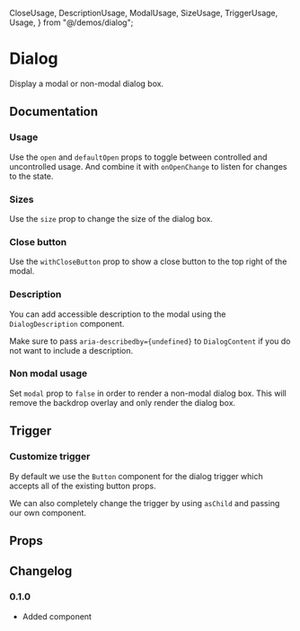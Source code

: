   CloseUsage,
  DescriptionUsage,
  ModalUsage,
  SizeUsage,
  TriggerUsage,
  Usage,
} from "@/demos/dialog";

# Dialog

Display a modal or non-modal dialog box.

## Documentation

### Usage

Use the `open` and `defaultOpen` props to toggle between controlled and uncontrolled usage. And combine it with `onOpenChange` to listen for changes to the state.

<Demo component={Usage} />

### Sizes

Use the `size` prop to change the size of the dialog box.

<Demo meta="/size={size}/" component={SizeUsage} />

### Close button

Use the `withCloseButton` prop to show a close button to the top right of the modal.

<Demo meta="/withCloseButton/" component={CloseUsage} />

### Description

You can add accessible description to the modal using the `DialogDescription` component.

Make sure to pass `aria-describedby={undefined}` to `DialogContent` if you do not want to include a description.

<Demo meta="/DialogDescription/" component={DescriptionUsage} />

### Non modal usage

Set `modal` prop to `false` in order to render a non-modal dialog box. This will remove the backdrop overlay and only render the dialog box.

<Demo meta="/modal={modal}/" component={ModalUsage} />

## Trigger

### Customize trigger

By default we use the `Button` component for the dialog trigger which accepts all of the existing button props.

We can also completely change the trigger by using `asChild` and passing our own component.

<Demo component={TriggerUsage} />

## Props

<ax-props-table component="Dialog" extends={false} />

<ax-props-table component="DialogTrigger" extends="Button" />

<ax-props-table component="DialogContent" />

<ax-props-table component="DialogTitle" />

<ax-props-table component="DialogDescription" />

<ax-props-table component="DialogBody" />

<ax-props-table component="DialogFooter" />

<ax-props-table component="DialogClose" extends="Button" />

## Changelog

### 0.1.0

- Added component
